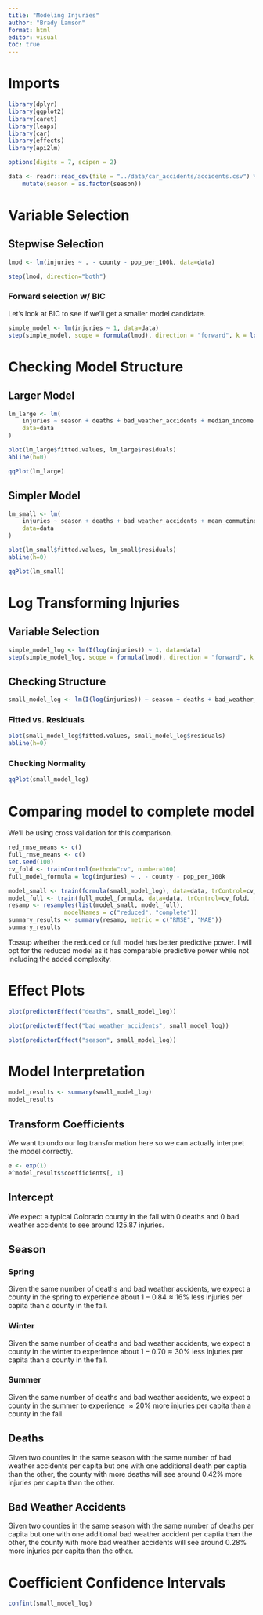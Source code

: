 ```yaml
---
title: "Modeling Injuries"
author: "Brady Lamson"
format: html
editor: visual
toc: true
---
```


# Imports

```r
library(dplyr)
library(ggplot2)
library(caret)
library(leaps)
library(car)
library(effects)
library(api2lm)
```

```r
options(digits = 7, scipen = 2)
```

```r
data <- readr::read_csv(file = "../data/car_accidents/accidents.csv") %>%
    mutate(season = as.factor(season))
```

# Variable Selection

## Stepwise Selection

```r
lmod <- lm(injuries ~ . - county - pop_per_100k, data=data)
```

```r
step(lmod, direction="both")
```

### Forward selection w/ BIC

Let's look at BIC to see if we'll get a smaller model candidate.

```r
simple_model <- lm(injuries ~ 1, data=data)
step(simple_model, scope = formula(lmod), direction = "forward", k = log(nobs(lmod)))
```

# Checking Model Structure

## Larger Model

```r
lm_large <- lm(
    injuries ~ season + deaths + bad_weather_accidents + median_income + mean_commuting_time,
    data=data
)

plot(lm_large$fitted.values, lm_large$residuals)
abline(h=0)
```

```r
qqPlot(lm_large)
```

## Simpler Model

```r
lm_small <- lm(
    injuries ~ season + deaths + bad_weather_accidents + mean_commuting_time,
    data=data
)

plot(lm_small$fitted.values, lm_small$residuals)
abline(h=0)
```

```r
qqPlot(lm_small)
```

# Log Transforming Injuries

## Variable Selection

```r
simple_model_log <- lm(I(log(injuries)) ~ 1, data=data)
step(simple_model_log, scope = formula(lmod), direction = "forward", k = log(nobs(lmod)))
```

## Checking Structure

```r
small_model_log <- lm(I(log(injuries)) ~ season + deaths + bad_weather_accidents, data=data)
```

### Fitted vs. Residuals

```r
plot(small_model_log$fitted.values, small_model_log$residuals)
abline(h=0)
```

### Checking Normality

```r
qqPlot(small_model_log)
```

# Comparing model to complete model

We'll be using cross validation for this comparison.

```r
red_rmse_means <- c()
full_rmse_means <- c()
set.seed(100)
cv_fold <- trainControl(method="cv", number=100)
full_model_formula = log(injuries) ~ . - county - pop_per_100k

model_small <- train(formula(small_model_log), data=data, trControl=cv_fold, method="lm")
model_full <- train(full_model_formula, data=data, trControl=cv_fold, method="lm")
resamp <- resamples(list(model_small, model_full),
                modelNames = c("reduced", "complete"))
summary_results <- summary(resamp, metric = c("RMSE", "MAE"))
summary_results
```

Tossup whether the reduced or full model has better predictive power. I will opt for the reduced model as it has comparable predictive power while not including the added complexity.

# Effect Plots

```r
plot(predictorEffect("deaths", small_model_log))
```

```r
plot(predictorEffect("bad_weather_accidents", small_model_log))
```

```r
plot(predictorEffect("season", small_model_log))
```

# Model Interpretation

```r
model_results <- summary(small_model_log)
model_results
```

## Transform Coefficients

We want to undo our log transformation here so we can actually interpret the model correctly.

```r
e <- exp(1)
e^model_results$coefficients[, 1]
```


## Intercept

We expect a typical Colorado county in the fall with 0 deaths and 0 bad weather accidents to see around 125.87 injuries. 

## Season

### Spring

Given the same number of deaths and bad weather accidents, we expect a county in the spring to experience about $1-0.84\approx16\%$ less injuries per capita than a county in the fall.

### Winter

Given the same number of deaths and bad weather accidents, we expect a county in the winter to experience about $1-0.70\approx30\%$ less injuries per capita than a county in the fall.

### Summer

Given the same number of deaths and bad weather accidents, we expect a county in the summer to experience $\approx20\%$ more injuries per capita than a county in the fall.

## Deaths

Given two counties in the same season with the same number of bad weather accidents per capita but one with one additional death per captia than the other, the county with more deaths will see around $0.42\%$ more injuries per capita than the other.

## Bad Weather Accidents

Given two counties in the same season with the same number of deaths per capita but one with one additional bad weather accident per captia than the other, the county with more bad weather accidents will see around $0.28\%$ more injuries per capita than the other.

# Coefficient Confidence Intervals

```r
confint(small_model_log)
```

